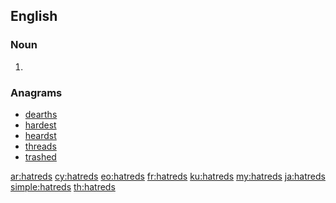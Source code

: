 ==English==

===Noun===
{{head|en|plural}}

# {{plural of|hatred|lang=en}}

===Anagrams===
* [[dearths#English|dearths]]
* [[hardest#English|hardest]]
* [[heardst#English|heardst]]
* [[threads#English|threads]]
* [[trashed#English|trashed]]

[[ar:hatreds]]
[[cy:hatreds]]
[[eo:hatreds]]
[[fr:hatreds]]
[[ku:hatreds]]
[[my:hatreds]]
[[ja:hatreds]]
[[simple:hatreds]]
[[th:hatreds]]